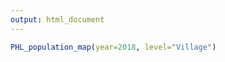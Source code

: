 ```yaml
---
output: html_document
---
```

<!-- rmarkdown v1 -->
<p>
``` r
PHL_population_map(year=2018, level="Village")
```
